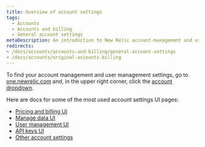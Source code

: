 ```yaml
---
title: Overview of account settings
tags:
  - Accounts
  - Accounts and billing
  - General account settings
metaDescription: An introduction to New Relic account-management and user-management settings. 
redirects:
- /docs/accounts/accounts-and-billing/general-account-settings
- /docs/accounts/original-accounts-billing
---
```


To find your account management and user management settings, go to [one.newrelic.com](https://one.newrelic.com) and, in the upper right corner, click the [account dropdown](/docs/using-new-relic/welcome-new-relic/get-started/glossary/#account-dropdown). 

Here are docs for some of the most used account settings UI pages: 

* [Pricing and billing UI](/docs/accounts/accounts-billing/new-relic-one-pricing-billing/billing-ui)
* [Manage data UI](/docs/data-apis/manage-data/manage-your-data) 
* [User management UI](/docs/accounts/original-accounts-billing/original-users-roles/overview-user-models/#docs) 
* [API keys UI](/docs/apis/intro-apis/new-relic-api-keys)
* [Other account settings](/docs/accounts/accounts-billing/general-account-settings) 